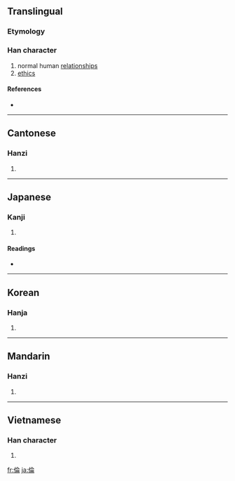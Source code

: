 {{also|伦|倫}}
==Translingual==

===Etymology===
{{Han compound|人|侖|c1=s|c2=p|ls=psc}}

===Han character===
{{Han char|rn=9|rad=人|as=08|sn=10|four=2822<sub>7</sub>|canj=人人一月 (OOMB)}}

# normal human [[relationships]]
# [[ethics]]

====References====
* {{Han ref|kx=0109.030|dkj=00793|dj=0232.010|hdz=10181.010|uh=502B|ud=20523|bh=ADDB|bd=44507}}

----

==Cantonese==

===Hanzi===
{{yue-hanzi|jyut=|y=[[leun4]]|sim=伦}}

# {{defn|Cantonese|sort=人08}}

----

==Japanese==

===Kanji===
{{ja-kanji|grade=c|rs=人08}}

# {{defn|Japanese}}

====Readings====
* {{ja-readings|on=[[りん]] (rin)|kun=[[たぐい]] (tagui), [[ついで]] (tsuide), [[みち]] (michi)}}

----

==Korean==

===Hanja===
{{ko-hanja|hangeul=륜|rv=ryun|mr=ryun}}

# {{defn|Korean|sort=人08}}

----

==Mandarin==

===Hanzi===
{{cmn-hanzi|sim=伦|pin=[[lún]] ([[lun2]]), [[wō]] ([[wo1]]), [[wǒ]] ([[wo3]])|wg=[[lun2|lun<sup>2</sup>]], [[wo1|wo<sup>1</sup>]], [[wo3|wo<sup>3</sup>]]}}

# {{defn|Mandarin|sort=人08}}

----

==Vietnamese==

===Han character===
{{vi-hantu|[[luân]], [[luồn]], [[lùn]], [[lụm]]|rs=人08}}

# {{defn|Vietnamese|sort=人08}}

[[fr:倫]]
[[ja:倫]]